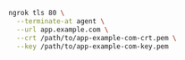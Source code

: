 ```bash
ngrok tls 80 \
  --terminate-at agent \
  --url app.example.com \
  --crt /path/to/app-example-com-crt.pem \
  --key /path/to/app-example-com-key.pem
```
